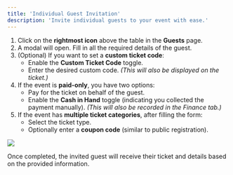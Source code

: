 ```yaml
---
title: 'Individual Guest Invitation'
description: 'Invite individual guests to your event with ease.'
---
```


1. Click on the **rightmost icon** above the table in the **Guests** page.
2. A modal will open. Fill in all the required details of the guest.
3. (Optional) If you want to set a **custom ticket code**:
   - Enable the **Custom Ticket Code** toggle.
   - Enter the desired custom code. *(This will also be displayed on the ticket.)*
4. If the event is **paid-only**, you have two options:
   - Pay for the ticket on behalf of the guest.
   - Enable the **Cash in Hand** toggle (indicating you collected the payment manually). *(This will also be recorded in the Finance tab.)*
5. If the event has **multiple ticket categories**, after filling the form:
   - Select the ticket type.
   - Optionally enter a **coupon code** (similar to public registration).

<div>
  <img src="/images/event/guests/individualinvite.png" className="rounded-lg shadow-md" style={{maxWidth: "80%"}} />
</div>

Once completed, the invited guest will receive their ticket and details based on the provided information.

